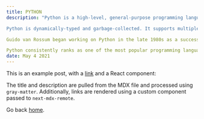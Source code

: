 ```yaml
---
title: PYTHON
description: "Python is a high-level, general-purpose programming language. Its design philosophy emphasizes code readability with the use of significant indentation.

Python is dynamically-typed and garbage-collected. It supports multiple programming paradigms, including structured (particularly procedural), object-oriented and functional programming. It is often described as a "batteries included" language due to its comprehensive standard library.[34][35]

Guido van Rossum began working on Python in the late 1980s as a successor to the ABC programming language and first released it in 1991 as Python 0.9.0.[36] Python 2.0 was released in 2000 and introduced new features such as list comprehensions, cycle-detecting garbage collection, reference counting, and Unicode support. Python 3.0, released in 2008, was a major revision that is not completely backward-compatible with earlier versions. Python 2 was discontinued with version 2.7.18 in 2020.[37]

Python consistently ranks as one of the most popular programming languages."
date: May 4 2021
---
```


This is an example post, with a [link](https://nextjs.org) and a React component:

The title and description are pulled from the MDX file and processed using `gray-matter`. Additionally, links are rendered using a custom component passed to `next-mdx-remote`.

Go back [home](/).
